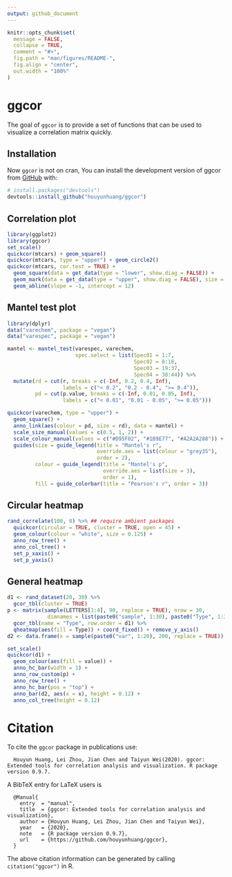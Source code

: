 ```yaml
---
output: github_document
---
```


```r
knitr::opts_chunk$set(
  message = FALSE,
  collapse = TRUE,
  comment = "#>",
  fig.path = "man/figures/README-",
  fig.align = "center",
  out.width = "100%"
)
```

# ggcor

The goal of `ggcor` is to provide a set of functions that can be used to visualize a correlation matrix quickly.

## Installation

Now `ggcor` is not on cran, You can install the development version of ggcor from [GitHub](https://github.com/) with:

``` r
# install.packages("devtools")
devtools::install_github("houyunhuang/ggcor")
```
## Correlation plot

```r
library(ggplot2)
library(ggcor)
set_scale()
quickcor(mtcars) + geom_square()
quickcor(mtcars, type = "upper") + geom_circle2()
quickcor(mtcars, cor.test = TRUE) +
  geom_square(data = get_data(type = "lower", show.diag = FALSE)) +
  geom_mark(data = get_data(type = "upper", show.diag = FALSE), size = 2.5) +
  geom_abline(slope = -1, intercept = 12)
```

## Mantel test plot

```r
library(dplyr)
data("varechem", package = "vegan")
data("varespec", package = "vegan")

mantel <- mantel_test(varespec, varechem,
                      spec.select = list(Spec01 = 1:7,
                                         Spec02 = 8:18,
                                         Spec03 = 19:37,
                                         Spec04 = 38:44)) %>% 
  mutate(rd = cut(r, breaks = c(-Inf, 0.2, 0.4, Inf),
                  labels = c("< 0.2", "0.2 - 0.4", ">= 0.4")),
         pd = cut(p.value, breaks = c(-Inf, 0.01, 0.05, Inf),
                  labels = c("< 0.01", "0.01 - 0.05", ">= 0.05")))

quickcor(varechem, type = "upper") +
  geom_square() +
  anno_link(aes(colour = pd, size = rd), data = mantel) +
  scale_size_manual(values = c(0.5, 1, 2)) +
  scale_colour_manual(values = c("#D95F02", "#1B9E77", "#A2A2A288")) +
  guides(size = guide_legend(title = "Mantel's r",
                             override.aes = list(colour = "grey35"), 
                             order = 2),
         colour = guide_legend(title = "Mantel's p", 
                               override.aes = list(size = 3), 
                               order = 1),
         fill = guide_colorbar(title = "Pearson's r", order = 3))
```

## Circular heatmap

```r
rand_correlate(100, 8) %>% ## require ambient packages
  quickcor(circular = TRUE, cluster = TRUE, open = 45) +
  geom_colour(colour = "white", size = 0.125) +
  anno_row_tree() +
  anno_col_tree() +
  set_p_xaxis() +
  set_p_yaxis()
```

## General heatmap

```r
d1 <- rand_dataset(20, 30) %>% 
  gcor_tbl(cluster = TRUE)
p <- matrix(sample(LETTERS[1:4], 90, replace = TRUE), nrow = 30,
             dimnames = list(paste0("sample", 1:30), paste0("Type", 1:3))) %>% 
  gcor_tbl(name = "Type", row.order = d1) %>% 
  qheatmap(aes(fill = Type)) + coord_fixed() + remove_y_axis()
d2 <- data.frame(x = sample(paste0("var", 1:20), 200, replace = TRUE))

set_scale()
quickcor(d1) +
  geom_colour(aes(fill = value)) +
  anno_hc_bar(width = 1) +
  anno_row_custom(p) +
  anno_row_tree() +
  anno_hc_bar(pos = "top") +
  anno_bar(d2, aes(x = x), height = 0.12) +
  anno_col_tree(height = 0.12)
```

# Citation 

To cite the `ggcor` package in publications use:
```
  Houyun Huang, Lei Zhou, Jian Chen and Taiyun Wei(2020). ggcor: Extended tools for correlation analysis and visualization. R package version 0.9.7.
```

A BibTeX entry for LaTeX users is
```
  @Manual{
    entry  = "manual",
    title  = {ggcor: Extended tools for correlation analysis and visualization},
    author = {Houyun Huang, Lei Zhou, Jian Chen and Taiyun Wei},
    year   = {2020},
    note   = {R package version 0.9.7},
    url    = {https://github.com/houyunhuang/ggcor},
  }
```

The above citation information can be generated by calling `citation("ggcor")` in R.
